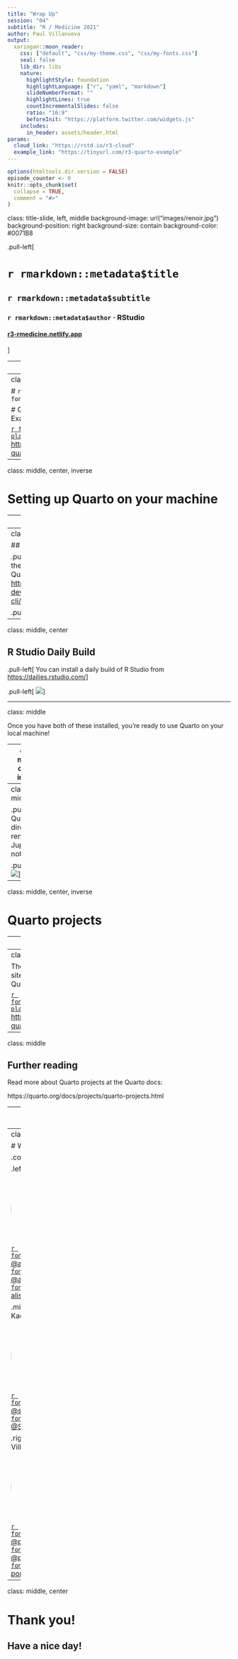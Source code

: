 ```yaml
---
title: "Wrap Up"
session: "04"
subtitle: "R / Medicine 2021"
author: Paul Villanueva
output:
  xaringan::moon_reader:
    css: ["default", "css/my-theme.css", "css/my-fonts.css"]
    seal: false 
    lib_dir: libs
    nature:
      highlightStyle: foundation
      highlightLanguage: ["r", "yaml", "markdown"]
      slideNumberFormat: "" 
      highlightLines: true
      countIncrementalSlides: false
      ratio: "16:9"
      beforeInit: "https://platform.twitter.com/widgets.js"
    includes:
      in_header: assets/header.html 
params:
  cloud_link: "https://rstd.io/r3-cloud"
  example_link: "https://tinyurl.com/r3-quarto-example"
---
```


```r
options(htmltools.dir.version = FALSE)
episode_counter <- 0
knitr::opts_chunk$set(
  collapse = TRUE,   
  comment = "#>"
)
```

class: title-slide, left, middle
background-image: url("images/renoir.jpg")
background-position: right
background-size: contain
background-color: #0071B8

.pull-left[

# `r rmarkdown::metadata$title`

## `r rmarkdown::metadata$subtitle`

### `r rmarkdown::metadata$author` &#183; RStudio

#### [r3-rmedicine.netlify.app](https://r3-rmedicine.netlify.app)
]

---
class: middle, center

# Wrap Up

Installing Quarto on your own machine

Python + other editing programs demo

Example project site

Q & A Session

---
class: center, middle

# `r fontawesome::fa("desktop")`

# Go to the R3 Quarto Example Site

[`r fontawesome::fa("paper-plane")`  https://tinyurl.com/r3-quarto-example](https://tinyurl.com/r3-quarto-example)

---

class: middle, center, inverse

# Setting up Quarto on your machine

---
class: middle

# Basic setup:

You'll need:

1. The Quarto command line interface (CLI)
2. An R Studio Daily Build


---
class: middle, center

## Quarto CLI

.pull-left[
You can install the latest version of the Quarto CLI from [https://github.com/quarto-dev/quarto-cli/releases/latest](https://github.com/quarto-dev/quarto-cli/releases/latest)
]

.pull-right[
![](images/quarto-download.png)
]


---
class: middle, center

## R Studio Daily Build

.pull-left[
You can install a daily build of R Studio from [https://dailies.rstudio.com/](https://dailies.rstudio.com/)
]

.pull-left[
![](images/rstudio-daily.png)
]

---


class: middle

Once you have both of these installed, you're ready to use Quarto on your local machine!

---
class: middle, center, inverse

# Python, Jupyter, and Quarto



---
class: middle

.pull-left[
Quarto can directly render Jupyter notebooks
]

.pull-left[
![](images/rstudio-daily.png)
]

---
class: middle, center, inverse

# Quarto projects

---
class: middle

A Quarto project is a collection of documents (qmd, md, Rmd, and ipynb files) that are unified by a `_quarto.yml` file. This `_quarto.yml` file does a lot, including:

- A way to render all or some of the files in a directory with a single command (e.g. quarto render myproject).
- A way to share YAML configuration across multiple documents.
- The ability to redirect output artifacts to another directory.
- The ability to freeze rendered output (i.e. don’t re-execute documents unless they have changed).

---
class: middle, center

The R3 Quarto Example site is an example of a Quarto book project:

[`r fontawesome::fa("paper-plane")`  https://tinyurl.com/r3-quarto-example](https://tinyurl.com/r3-quarto-example)

---
class: middle

## Further reading

Read more about Quarto projects at the Quarto docs:

https://quarto.org/docs/projects/quarto-projects.html



---
class: middle, center, inverse

# Q & A 

---
class: middle, center

# Who we are (again)

.columns[

.left-col[
### Alison Hill

<img style="border-radius: 50%;" src="https://r3-rmedicine.netlify.app/people/alison/featured.jpeg" width="150px"/>

[`r fontawesome::fa("github")` @apreshill](https://github.com/apreshill)    
[`r fontawesome::fa("twitter")` @apreshill](https://twitter.com/apreshill)   
[`r fontawesome::fa("link")` alison.rbind.io](https://alison.rbind.io)
]

.middle-col[
### Stephan Kadauke

<img style="border-radius: 50%;" src="https://r3-rmedicine.netlify.app/people/stephan/featured.jpeg" width="150px"/>

[`r fontawesome::fa("github")` @skadauke](https://github.com/skadauke)   
[`r fontawesome::fa("twitter")` @StephanKadauke](https://twitter.com/StephanKadauke)
]


.right-col[
### Paul Villanueva

<img style="border-radius: 50%; object-fit: cover;" src="https://r3-rmedicine.netlify.app/people/paul/featured.jpg" width="150px" height="150px"/>

[`r fontawesome::fa("github")` @pommevilla](https://github.com/pommevilla)    
[`r fontawesome::fa("twitter")` @pommevilla](https://twitter.com/pommevilla)  
[`r fontawesome::fa("link")` pommevilla.rbind.io](https://pommevilla.rbind.io/)
]
]





---

class: middle, center

# Thank you! 

## Have a nice day!
